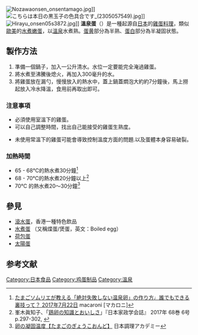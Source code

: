 {{otheruses|other=《[[哆啦A夢|哆啦A夢]]》中的一種虛構道具|溫泉蛋 (哆啦A夢)}}
{{Infobox prepared food
| name             = 溫泉蛋  
| image            = [[File:Onsen_tamago_at_minshuku_Korakuen,_Nagano_by_Blue_Lotus.jpg|300px]]
| caption          = 溫泉蛋 
| alternate_name   = 溫泉玉子
| country          = [[日本|日本]]
| region           = 日本
| course           = [[小吃|小吃]]
| served           = 
| main_ingredient  = [[雞蛋|雞蛋]]
}}
[[File:Nozawaonsen_onsentamago.jpg|thumb]]]]
[[File:こちらは本日の黒玉子の色具合です_(2305057549).jpg|thumb]]]]
[[File:Hirayu_onsen05s3872.jpg|thumb]]]]
'''溫泉蛋'''（{{jpn|j=温泉卵|hg=おんせんたまご|rm=Onsen-tamago|f=y}}）是一種起源自[[日本|日本]]的[[雞蛋|雞蛋]][[料理|料理]]，類似[[歐美|歐美]]的[[水煮嫩蛋|水煮嫩蛋]]，以[[溫泉|溫泉]]水煮熟。[[蛋黄|蛋黄]]部分為半熟、[[蛋白|蛋白]]部分為半凝固状態。

== 製作方法 ==
# 準備一個鍋子，加入一公升清水。水位一定要能完全淹過雞蛋。
# 將水煮至沸騰後熄火，再加入300毫升的水。
# 將雞蛋放在漏勺，慢慢放入的熱水中，蓋上鍋蓋燜泡大約約7分鐘後，馬上撈起放入冷水降溫，食用前再取出即可。

===注意事項===
*必須使用室溫下的雞蛋。
*可以自己調整時間，找出自己能接受的雞蛋生熟度。

*未使用常溫下的雞蛋可能會導致控制溫度方面的問題.以及蛋體本身容易破裂。

=== 加熱時間 ===
* 65 - 68℃的熱水煮30分鐘<ref>[https://macaro-ni.jp/32120 たまごソムリエが教える「絶対失敗しない温泉卵」の作り方♩誰でもできる裏技って？ 2017年7月22日] {{Wayback|url=https://macaro-ni.jp/32120 |date=20201130093733 }} macaroni [マカロニ]</ref>
* 68 - 70℃的熱水煮20分鐘以上<ref name=jhej.68.297>峯木眞知子、「[https://doi.org/10.11428/jhej.68.297 鶏卵の知識とおいしさ]」『日本家政学会誌』 2017年 68巻 6号 p.297-302, {{doi|10.11428/jhej.68.297}}</ref>
* 70℃ 的熱水煮20～30分鐘<ref>[http://www.nihon-chouri.ac.jp/glossary/gyouko/ 卵の凝固温度【たまごのぎょうこおんど】] {{Wayback|url=http://www.nihon-chouri.ac.jp/glossary/gyouko/ |date=20201203040715 }} 日本調理アカデミー</ref>

== 參見 ==
* [[滾水蛋|滾水蛋]]，香港一種特色飲品
* [[水煮蛋|水煮蛋]] （又稱煠蛋/煲蛋，英文：Boiled egg）
* [[荷包蛋|荷包蛋]]
* [[太陽蛋|太陽蛋]]

== 参考文献 ==
{{Reflist}}

{{DEFAULTSORT:W}}

[[Category:日本食品|Category:日本食品]]
[[Category:鸡蛋制品|Category:鸡蛋制品]]
[[Category:溫泉|Category:溫泉]]